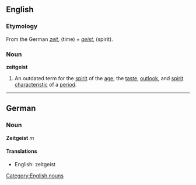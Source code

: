 ==English==
===Etymology===
From the German ''[[zeit]]'', (time) + ''[[geist]]'', (spirit).

===Noun===
'''zeitgeist''' 
#  An outdated term for the [[spirit]] of the [[age]]; the [[taste]], [[outlook]], and [[spirit]] [[characteristic]] of a [[period]].

----

==German==
===Noun===
'''Zeitgeist''' ''m''

====Translations====
*English: zeitgeist

[[Category:English nouns]]